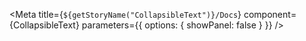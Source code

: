 
<Meta
  title={`${getStoryName("CollapsibleText")}/Docs`}
  component={CollapsibleText}
  parameters={{ options: { showPanel: false } }}
/>

<Description markdown={Readme} />
